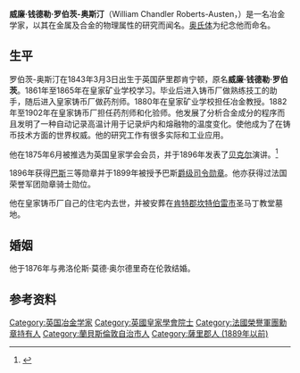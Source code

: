 {{Infobox Person
| name        = 威廉·钱德勒·罗伯茨-奥斯汀
| image       = 
| birth_date  = {{birth date|df=yes|1843|3|3}}
| birth_place = {{UK}}[[肯宁顿|肯宁顿]]
| death_date  = {{death date and age|df=yes|1902|11|22|1843|3|3}}
| death_place = {{UK}}[[伦敦|伦敦]]
| resting_place = 圣马丁教堂墓地（St Martin's churchyard）
| resting_place_coordinates = 
| occupation  = 冶金学家
| known_for   = 
| signature   = 
}}

'''威廉·钱德勒·罗伯茨-奥斯汀'''（William Chandler Roberts-Austen，{{bd|1843年|3月3日|1902年|11月22日|}}）是一名冶金学家，以其在金属及合金的物理属性的研究而闻名。[[奥氏体|奥氏体]]为纪念他而命名。

==生平==
罗伯茨-奥斯汀在1843年3月3日出生于英国萨里郡肯宁顿，原名'''威廉·钱德勒·罗伯茨'''。1861年至1865年在皇家矿业学校学习。毕业后进入铸币厂做熟练技工的助手，随后进入皇家铸币厂做药剂师。1880年在皇家矿业学校担任冶金教授。1882年至1902年在皇家铸币厂担任药剂师和化验师。他发展了分析合金成分的程序而且发明了一种自动记录高温计用于记录炉内和熔融物的温度变化。使他成为了在铸币技术方面的世界权威。他的研究工作有很多实际和工业应用。

他在1875年6月被推选为英国皇家学会会员，并于1896年发表了[[贝克尔|贝克尔]]演讲。<ref>{{cite web|url= http://www2.royalsociety.org/DServe/dserve.exe?dsqIni=Dserve.ini&dsqApp=Archive&dsqCmd=Show.tcl&dsqDb=Persons&dsqPos=1&dsqSearch=%28Surname%3D%27roberts%27%29|title= Library and Archive Catalogue|publisher= The Royal Society|accessdate= 6 October 2010}}{{dead link|date=2018年2月 |bot=InternetArchiveBot |fix-attempted=yes }}</ref>

1896年获得[[巴斯|巴斯]]三等勋章并于1899年被授予巴斯[[爵级司令勋章|爵级司令勋章]]。他亦获得过法国荣誉军团勋章骑士勋位。

他在皇家铸币厂自己的住宅内去世，并被安葬在[[肯特郡|肯特郡]][[坎特伯雷市|坎特伯雷市]]圣马丁教堂墓地。

==婚姻==
他于1876年与弗洛伦斯·莫德·奥尔德里奇在伦敦结婚。

==参考资料==
{{reflist}}

{{Authority control}}
{{DEFAULTSORT:Roberts-Austen}}
[[Category:英国冶金学家|Category:英国冶金学家]]
[[Category:英國皇家學會院士|Category:英國皇家學會院士]]
[[Category:法國榮譽軍團勳章持有人|Category:法國榮譽軍團勳章持有人]]
[[Category:蘭貝斯倫敦自治市人|Category:蘭貝斯倫敦自治市人]]
[[Category:薩里郡人_(1889年以前)|Category:薩里郡人 (1889年以前)]]